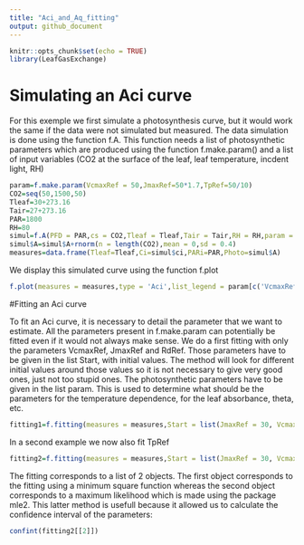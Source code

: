 ```yaml
---
title: "Aci_and_Aq_fitting"
output: github_document
---
```


```r
knitr::opts_chunk$set(echo = TRUE)
library(LeafGasExchange)
```

# Simulating an Aci curve
For this exemple we first simulate a photosynthesis curve, but it would work the same if the data were not simulated but measured. The data simulation is done using the function f.A. This function needs a list of photosynthetic parameters which are produced using the function f.make.param() and a list of input variables (CO2 at the surface of the leaf, leaf temperature, incdent light, RH)

```r
param=f.make.param(VcmaxRef = 50,JmaxRef=50*1.7,TpRef=50/10)
CO2=seq(50,1500,50)
Tleaf=30+273.16
Tair=27+273.16
PAR=1800
RH=80
simul=f.A(PFD = PAR,cs = CO2,Tleaf = Tleaf,Tair = Tair,RH = RH,param = param)
simul$A=simul$A+rnorm(n = length(CO2),mean = 0,sd = 0.4)
measures=data.frame(Tleaf=Tleaf,Ci=simul$ci,PARi=PAR,Photo=simul$A)
```

We display this simulated curve using the function f.plot

```r
f.plot(measures = measures,type = 'Aci',list_legend = param[c('VcmaxRef','JmaxRef','TpRef','RdRef')],param = param)
```



#Fitting an Aci curve

To fit an Aci curve, it is necessary to detail the parameter that we want to estimate. All the parameters present in f.make.param can potentially be fitted even if it would not always make sense. We do a first fitting with only the parameters VcmaxRef, JmaxRef and RdRef. Those parameters have to be given in the list Start, with initial values. The method will look for different initial values around those values so it is not necessary to give very good ones, just not too stupid ones. The photosynthetic parameters have to be given in the list param. This is used to determine what should be the parameters for the temperature dependence, for the leaf absorbance, theta, etc.

```r
fitting1=f.fitting(measures = measures,Start = list(JmaxRef = 30, VcmaxRef = 50, RdRef = 1),param=f.make.param(),modify.init=TRUE,do.plot=TRUE,type='Aci')
```
In a second example we now also fit TpRef

```r
fitting2=f.fitting(measures = measures,Start = list(JmaxRef = 30, VcmaxRef = 50, RdRef = 1,TpRef=9),param=f.make.param(),modify.init=TRUE,do.plot=TRUE,type='Aci')
```

The fitting corresponds to a list of 2 objects. The first object corresponds to the fitting using a minimum square function whereas the second object corresponds to a maximum likelihood which is made using the package mle2. This latter method is usefull because it allowed us to calculate the confidence interval of the parameters:

```r
confint(fitting2[[2]])
```



